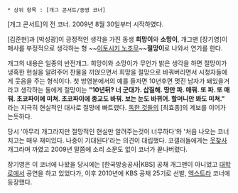  * 상위 항목 : [개그 콘서트/종영 코너]
[개그 콘서트]의 전 코너. 2009년 8월 30일부터 시작하였다.

[김준현]과 [박성광]이 긍정적인 생각을 가진 동생 '''희망이'''와 '''소망이''', 개그맨 [장기영]이 매사를 부정적으로 생각하는 형 ~~[[이토시키 노조무]]~~'''절망이'''로 나와서 연기를 한다.

개그의 내용은 일종의 반전개그. 희망이와 소망이가 무언가 밝은 생각을 하면 절망이가 냉혹한 현실을 알려주어 찬물을 끼얹으면서 희망을 절망으로 바꿔버리면서 시청자들에게 웃음을 주는 형식이다. 첫 방영분에서의 예를 들자면 10년후면 멋진 남자가 돼있을거라고 생각하는 둘에게 절망이는 '''"10년뒤? 너 군대가. 삽질해. 땅만 파. 매꿔. 또 파. 또 매꿔. 초코파이에 미쳐. 초코파이에 종교도 바꿔. 보는 눈도 바뀌어. 할머니만 봐도 미쳐."''' 라는 지극히 현실적인 대사로 절망에 빠트렸다. [[독한 것들]]의 [최효종]의 계보를 이어가는듯하다.

당시 '아무리 개그라지만 절망적인 현실만 알려주는것이 너무하다'와 '처음 나오는 코너치고는 매우 재미있다. 나중이 기대된다'라는 의견이 대립했다. 코갤러들에게는 [[웃음을 찾는 사람들|웃찾사]] 개그라며 까였고 2009년 말쯤에 소리 소문도 없이 코너가 끝나버렸다.

장기영은 이 코너에 나왔을 당시에는 [한국방송공사|KBS] 공채 개그맨이 아니었고 [[대학로]]에서 공연을 하고 있었다가, 이후 2010년에 KBS 공채 25기로 선발, [[엑스트라]] 코너에 등장했다.
